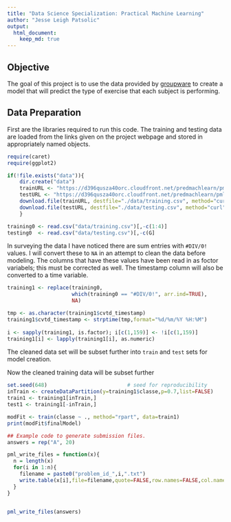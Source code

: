 ```yaml
---
title: "Data Science Specialization: Practical Machine Learning"
author: "Jesse Leigh Patsolic"
output: 
  html_document:
    keep_md: true
---
```


## Objective 


The goal of this project is to use the data provided by 
[groupware](http://groupware.les.inf.puc-rio.br/har) to create a 
model that will predict the type of exercise that each subject is performing.

## Data Preparation 

First are the libraries required to run this code.
The training and testing data are loaded from the links given on the
project webpage and stored in appropriately named objects.

```r
require(caret)
require(ggplot2)

if(!file.exists("data")){
    dir.create("data")
    trainURL <- "https://d396qusza40orc.cloudfront.net/predmachlearn/pml-training.csv"
    testURL <- "https://d396qusza40orc.cloudfront.net/predmachlearn/pml-testing.csv"
    download.file(trainURL, destfile="./data/training.csv", method="curl")
    download.file(testURL, destfile="./data/testing.csv", method="curl")
    }

training0 <- read.csv("data/training.csv")[,-c(1:4)]
testing0  <- read.csv("data/testing.csv")[,-c(G]
```



In surveying the data I have noticed there are sum entries with
`#DIV/0!` values.  I will convert these to `NA` in an attempt to clean 
the data before modeling.  The columns that have these values have been
read in as foctor variabels; this must be corrected as well.  The
timestamp column will also be converted to a time variable.

```r
training1 <- replace(training0, 
                     which(training0 == "#DIV/0!", arr.ind=TRUE),
                     NA)

tmp <- as.character(training1$cvtd_timestamp)
training1$cvtd_timestamp <- strptime(tmp,format="%d/%m/%Y %H:%M")
                                     
i <- sapply(training1, is.factor); i[c(1,159)] <- !i[c(1,159)]
training1[i] <- lapply(training1[i], as.numeric)
```

The cleaned data set will be subset further into `train` and `test` sets
for model creation.

Now the cleaned training data will be subset further

```r
set.seed(648)                          # seed for reproducibility
inTrain <- createDataPartition(y=training1$classe,p=0.7,list=FALSE)
train1 <- training1[inTrain,]
test1 <- training1[-inTrain,]
```



```r
modFit <- train(classe ~ ., method="rpart", data=train1)
print(modFit$finalModel)
```




















```r
## Example code to generate submission files.
answers = rep("A", 20)

pml_write_files = function(x){
  n = length(x)
  for(i in 1:n){
    filename = paste0("problem_id_",i,".txt")
    write.table(x[i],file=filename,quote=FALSE,row.names=FALSE,col.names=FALSE)
  }
}


pml_write_files(answers)
```
